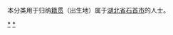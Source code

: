 {{Catnav|頁面分類|各種主題的頁面分類|依中国各省来作的分类|各地中国人|湖北人|荆州人}}
{{Catnav|頁面分類|人物|各國人物|中国人|各地中国人|湖北人|荆州人}}

本分类用于归纳[[籍贯|籍贯]]（出生地）属于[[湖北省|湖北省]][[石首市|石首市]]的人士。

[[Category:荆沙人|*]]
[[Category:石首市|*]]